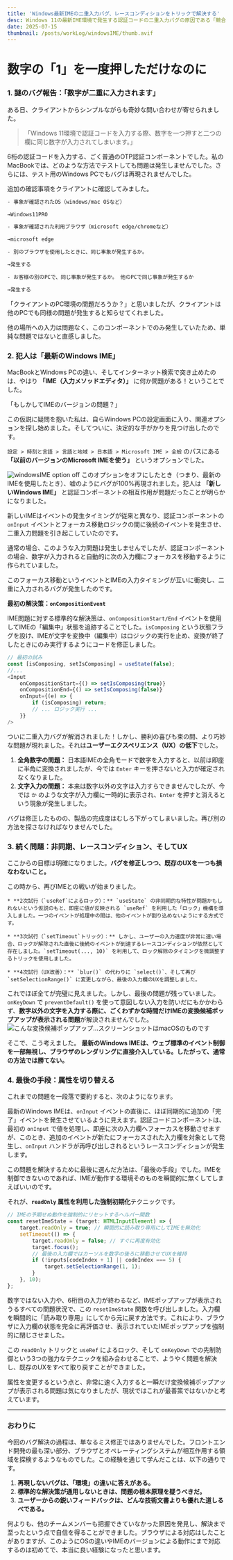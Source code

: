 ```yaml
---
title: 'Windows最新IMEの二重入力バグ、レースコンディションをトリックで解決する'
desc: Windows 11の最新IME環境で発生する認証コードの二重入力バグの原因である「競合状態」を分析し、onCompositionEventの限界を越えてreadOnly属性を活用して解決した過程を共有します。
date: 2025-07-15
thumbnail: /posts/workLog/windowsIME/thumb.avif
---
```


<h1>数字の「1」を一度押しただけなのに</h1>

### 1. 謎のバグ報告：「数字が二重に入力されます」

ある日、クライアントからシンプルながらも奇妙な問い合わせが寄せられました。

> 「Windows 11環境で認証コードを入力する際、数字を一つ押すと二つの欄に同じ数字が入力されてしまいます。」

6桁の認証コードを入力する、ごく普通のOTP認証コンポーネントでした。私のMacBookでは、どのような方法でテストしても問題は発生しませんでした。さらには、テスト用のWindows PCでもバグは再現されませんでした。

追加の確認事項をクライアントに確認してみました。
```bash
- 事象が確認されたOS（windows/mac OSなど）

→Windows11PRO

- 事象が確認された利用ブラウザ（microsoft edge/chromeなど）

→microsoft edge

- 別のブラウザを使用したときに、同じ事象が発生するか。

→発生する

- お客様の別のPCで、同じ事象が発生するか。 他のPCで同じ事象が発生するか

→発生する
```

「クライアントのPC環境の問題だろうか？」と思いましたが、クライアントは他のPCでも同様の問題が発生すると知らせてくれました。

他の場所への入力は問題なく、このコンポーネントでのみ発生していたため、単純な問題ではないと直感しました。

### 2. 犯人は「最新のWindows IME」

MacBookとWindows PCの違い、そしてインターネット検索で突き止めたのは、やはり **「IME（入力メソッドエディタ）」** に何か問題がある！ということでした。

「もしかしてIMEのバージョンの問題？」

この仮説に疑問を抱いた私は、自らWindows PCの設定画面に入り、関連オプションを探し始めました。そしてついに、決定的な手がかりを見つけ出したのです。

`設定 > 時刻と言語 > 言語と地域 > 日本語 > Microsoft IME > 全般` のパスにある **「以前のバージョンのMicrosoft IMEを使う」** というオプションでした。

![windowsIME option off](/posts/workLog/windowsIME/windowsIME.avif)
このオプションをオフにしたとき（つまり、最新のIMEを使用したとき）、嘘のようにバグが100%再現されました。犯人は **「新しいWindows IME」** と認証コンポーネントの相互作用が問題だったことが明らかになりました。

新しいIMEはイベントの発生タイミングが従来と異なり、認証コンポーネントの `onInput` イベントとフォーカス移動ロジックの間に後続のイベントを発生させ、二重入力問題を引き起こしていたのです。

通常の場合、このような入力問題は発生しませんでしたが、認証コンポーネントの場合、数字が入力されると自動的に次の入力欄にフォーカスを移動するように作られていました。

このフォーカス移動というイベントとIMEの入力タイミングが互いに衝突し、二重に入力されるバグが発生したのです。

**最初の解決策：`onCompositionEvent`**

IME問題に対する標準的な解決策は、`onCompositionStart/End` イベントを使用してIMEの「編集中」状態を追跡することでした。`isComposing` という状態フラグを設け、IMEが文字を変換中（編集中）はロジックの実行を止め、変換が終了したときにのみ実行するようにコードを修正しました。

```typescript
// 最初の試み
const [isComposing, setIsComposing] = useState(false);
//...
<Input
	onCompositionStart={() => setIsComposing(true)}
	onCompositionEnd={() => setIsComposing(false)}
	onInput={(e) => {
		if (isComposing) return;
		// ... ロジック実行 ...
	}}
/>
```

ついに二重入力バグが解消されました！しかし、勝利の喜びも束の間、より巧妙な問題が現れました。それは**ユーザーエクスペリエンス（UX）の低下**でした。

1.  **全角数字の問題：** 日本語IMEの全角モードで数字を入力すると、以前は即座に半角に変換されましたが、今では `Enter` キーを押さないと入力が確定されなくなりました。
2.  **文字入力の問題：** 本来は数字以外の文字は入力すらできませんでしたが、今では `か` のような文字が入力欄に一時的に表示され、`Enter` を押すと消えるという現象が発生しました。

バグは修正したものの、製品の完成度はむしろ下がってしまいました。再び別の方法を探さなければなりませんでした。

### 3. 続く問題：非同期、レースコンディション、そしてUX

ここからの目標は明確になりました。**バグを修正しつつ、既存のUXを一つも損なわないこと。**

この時から、再びIMEとの戦いが始まりました。

	* **2次試行（`useRef`によるロック）：** `useState` の非同期的な特性が問題かもしれないという仮説のもと、即座に値が反映される `useRef` を利用した「ロック」機構を導入しました。一つのイベントが処理中の間は、他のイベントが割り込めないようにする方式です。

	* **3次試行（`setTimeout`トリック）：** しかし、ユーザーの入力速度が非常に速い場合、ロックが解除された直後に後続のイベントが到達するレースコンディションが依然として存在しました。`setTimeout(..., 10)` を利用して、ロック解除のタイミングを微調整するトリックを使用しました。

	* **4次試行（UX改善）：** `blur()` の代わりに `select()`、そして再び `setSelectionRange()` に変更しながら、最後の入力欄のUXを調整しました。

これでほぼ全てが完璧に見えました。しかし、最後の問題が残っていました。`onKeyDown` で `preventDefault()` を使って意図しない入力を防いだにもかかわらず、**数字以外の文字を入力する際に、ごくわずかな時間だけIMEの変換候補ポップアップが表示される問題**が解決されませんでした。
![こんな変換候補ポップアップ…スクリーンショットはmacOSのものです](/posts/workLog/windowsIME/tora.avif)

そこで、こう考えました。
**最新のWindows IMEは、ウェブ標準のイベント制御を一部無視し、ブラウザのレンダリングに直接介入している。したがって、通常の方法では勝てない。**

### 4. 最後の手段：属性を切り替える

これまでの問題を一段落で要約すると、次のようになります。

最新のWindows IMEは、`onInput` イベントの直後に、ほぼ同期的に追加の「完了」イベントを発生させているように見えます。認証コードコンポーネントは、最初の `onInput` で値を処理し、即座に次の入力欄へフォーカスを移動させますが、このとき、追加のイベントが新たにフォーカスされた入力欄を対象として発生し、`onInput` ハンドラが再呼び出しされるというレースコンディションが発生します。

この問題を解決するために最後に選んだ方法は、「最後の手段」でした。IMEを制御できないのであれば、IMEが動作する環境そのものを瞬間的に無くしてしまえばいいのです。

それが、**`readOnly` 属性を利用した強制初期化**テクニックです。

```typescript
// IMEの予期せぬ動作を強制的にリセットするヘルパー関数
const resetImeState = (target: HTMLInputElement) => {
	target.readOnly = true; // 瞬間的に読み取り専用にしてIMEを無効化
	setTimeout(() => {
		target.readOnly = false; // すぐに再度有効化
		target.focus();
		// 最後の入力欄ではカーソルを数字の後ろに移動させてUXを維持
		if (!inputs[codeIndex + 1] || codeIndex === 5) {
			target.setSelectionRange(1, 1);
		}
	}, 10);
};
```

数字ではない入力や、6桁目の入力が終わるなど、IMEポップアップが表示されうるすべての問題状況で、この `resetImeState` 関数を呼び出しました。入力欄を瞬間的に「読み取り専用」にしてから元に戻す方法です。これにより、ブラウザに入力欄の状態を完全に再評価させ、表示されていたIMEポップアップを強制的に閉じさせました。

この `readOnly` トリックと `useRef` によるロック、そして `onKeyDown` での先制防御という3つの強力なテクニックを組み合わせることで、ようやく問題を解決し、既存のUXをすべて取り戻すことができました。

属性を変更するという点と、非常に速く入力すると一瞬だけ変換候補ポップアップが表示される問題は気になりましたが、現状ではこれが最善策ではないかと考えています。

-----

### おわりに

今回のバグ解決の過程は、単なるミス修正ではありませんでした。フロントエンド開発の最も深い部分、ブラウザとオペレーティングシステムが相互作用する領域を探検するようなものでした。この経験を通じて学んだことは、以下の通りです。

1.  **再現しないバグは、「環境」の違いに答えがある。**
2.  **標準的な解決策が通用しないときは、問題の根本原理を疑うべきだ。**
3.  **ユーザーからの鋭いフィードバックは、どんな技術文書よりも優れた道しるべである。**

何よりも、他のチームメンバーも把握できていなかった原因を発見し、解決まで至ったという点で自信を得ることができました。ブラウザによる対応はしたことがありますが、このようにOSの違いやIMEのバージョンによる動作にまで対応するのは初めてで、本当に良い経験になったと思います。